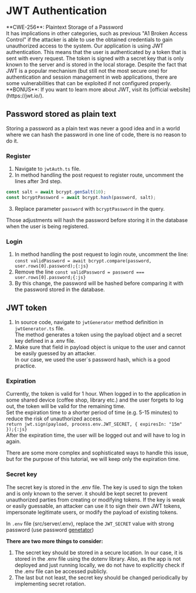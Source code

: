 
# JWT Authentication

<Callout type="warning" emoji="🔍">
  **CWE-256**: Plaintext Storage of a Password <br />
    It has implications in other categories, such as previous "A1 Broken Access Control" if the attacker is able to use the obtained credentials to gain unauthorized access to the system.
</Callout>

<Callout type="info" emoji="ℹ️">
    Our application is using JWT authentication. This means that the user is authenticated by a token that is sent with
    every request. The token is signed with a secret key that is only known to the server and is stored in the local
    storage.
    Despite the fact that JWT is a popular mechanism (but still not the most secure one) for authentication and session
    management in web applications,
    there are some vulnerabilities that can be exploited if not configured properly. <br/>
    **BONUS**: If you want to learn more about JWT, visit its [official website](https://jwt.io/).
</Callout>

## Password stored as plain text

Storing a password as a plain text was never a good idea and in a world where we can hash the password in one line of
code, there is no reason to do it.

### Register
1. Navigate to ```jwtAuth.ts``` file.
2. In method handling the post request to register route, uncomment the lines after 3rd step.
```js filename="jwtAuth.ts"  copy showLineNumbers
const salt = await bcrypt.genSalt(10);
const bcryptPassword = await bcrypt.hash(password, salt);
```
3. Replace parameter `password` with `bcryptPassword` in the query.

<Callout emoji="💡">
    Those adjustments will hash the password before storing it in the database when the user is being registered.
</Callout>

### Login
1. In method handling the post request to login route, uncomment the
line: `const validPassword = await bcrypt.compare(password, user.rows[0].password);{:js}`
2. Remove the line `const validPassword = password === user.rows[0].password;{:js}`
3. By this change, the password will be hashed before comparing it with the password stored in the database.

## JWT token

1. In source code, navigate to `jwtGenerator` method definition in `jwtGenerator.ts` file. <br />
The method generates a token using the payload object and a secret key defined in a .env file.
2. Make sure that field in payload object is unique to the user and cannot be easily guessed by an attacker. <br />
In our case, we used the user`s password hash, which is a good practice.

### Expiration

Currently, the token is valid for 1 hour. When logged in to the application in some shared device (coffee shop, library
etc.) and the user forgets to log out, the token will be valid for the remaining time. <br />
Set the expiration time to a shorter period of time (e.g. 5-15 minutes) to reduce the risk of unauthorized access. <br />
`return jwt.sign(payload, process.env.JWT_SECRET, { expiresIn: "15m" });{:js}` <br />
After the expiration time, the user will be logged out and will have to log in again. <br />

<Callout emoji="💡">
    There are some more complex and sophisticated ways to handle this issue, but for the purpose of this tutorial, we
    will
    keep only the expiration time.
</Callout>


### Secret key

<Callout type="info" emoji="ℹ️">
    The secret key is stored in the .env file. The key is used to sign the token and is only known to the server.
    it should be kept secret to prevent unauthorized parties from creating or modifying tokens. If the key is weak or
    easily
    guessable, an attacker can use it to sign their own JWT tokens, impersonate legitimate users, or modify the payload
    of
    existing tokens.
</Callout>


In `.env` file (src/server/.env), replace the `JWT_SECRET` value with strong password (use password [genetator](https://www.lastpass.com/features/password-generator))

**There are two more things to consider:**
1. The secret key should be stored in a secure location. In our case, it is stored in the .env file using the dotenv
library. Also, as the app is
not deployed and just running locally, we do not have to explicitly check if the .env file can be accessed publicly.
2. The last but not least, the secret key should be changed periodically by implementing secret rotation.
